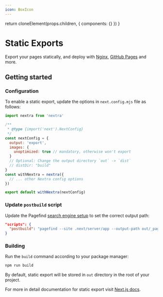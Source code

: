 ```yaml
---
icon: BoxIcon
---
```



  return cloneElement(props.children, {
    components: {}
  })
}


# Static Exports

Export your pages statically, and deploy with [Nginx](https://nginx.org),
[GitHub Pages](https://pages.github.com) and more.

## Getting started

<Steps>

### Configuration

To enable a static export, update the options in `next.config.mjs` file as
follows:

```js filename="next.config.mjs" {7-10}
import nextra from 'nextra'

/**
 * @type {import('next').NextConfig}
 */
const nextConfig = {
  output: 'export',
  images: {
    unoptimized: true // mandatory, otherwise won't export
  }
  // Optional: Change the output directory `out` -> `dist`
  // distDir: "build"
}
const withNextra = nextra({
  // ... other Nextra config options
})

export default withNextra(nextConfig)
```

### Update `postbuild` script

Update the Pagefind [search engine setup](./search#add-a-postbuild-script) to
set the correct output path:

```json filename="package.json"
"scripts": {
  "postbuild": "pagefind --site .next/server/app --output-path out/_pagefind"
}
```

### Building

Run the `build` command according to your package manager:

```sh npm2yarn
npm run build
```

By default, static export will be stored in `out` directory in the root of your
project.

For more in detail documentation for static export visit
[Next.js docs](https://nextjs.org/docs/app/building-your-application/deploying/static-exports).

</Steps>
